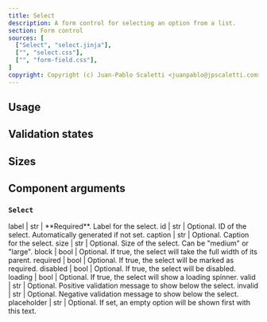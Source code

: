 ```yaml
---
title: Select
description: A form control for selecting an option from a list.
section: Form control
sources: [
  ["Select", "select.jinja"],
  ["", "select.css"],
  ["", "form-field.css"],
]
copyright: Copyright (c) Juan-Pablo Scaletti <juanpablo@jpscaletti.com>
---
```


## Usage

<Example name="ex.Select" />


## Validation states

<Example name="ex.Select.Validation" />


## Sizes

<Example name="ex.Select.Size" />


## Component arguments

### `Select`

<Arguments>
  label | str | **Required**. Label for the select.
  id | str | Optional. ID of the select. Automatically generated if not set.
  caption | str | Optional. Caption for the select.
  size | str | Optional. Size of the select. Can be "medium" or "large".
  block | bool | Optional. If true, the select will take the full width of its parent.
  required | bool | Optional. If true, the select will be marked as required.
  disabled | bool | Optional. If true, the select will be disabled.
  loading | bool | Optional. If true, the select will show a loading spinner.
  valid | str | Optional. Positive validation message to show below the select.
  invalid | str | Optional. Negative validation message to show below the select.
  placeholder | str | Optional. If set, an empty option will be shown first with this text.
</Arguments>


<Sources />
